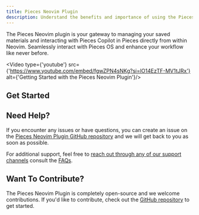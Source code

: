 ```yaml
---
title: Pieces Neovim Plugin
description: Understand the benefits and importance of using the Pieces Neovim Plugin, and get started with Quickstart and Commands.
---
```



The Pieces Neovim plugin is your gateway to managing your saved materials and interacting with Pieces Copilot in Pieces directly from within Neovim. Seamlessly interact with Pieces OS and enhance your workflow like never before.

<Video type={'youtube'} src={'https://www.youtube.com/embed/fgwZPN4sNKg?si=lO14EzTF-MV1tJRx'} alt={'Getting Started with the Pieces Neovim Plugin'}/>

## Get Started

<Grid cols={2}>
  <CardWithCTA title={'Quickstart'} description={'Learn how to set up and start using the Pieces Neovim Plugin'} href={'/extensions-plugins/neovim/quickstart'} />
  <CardWithCTA title={'Commands'} description={'Explore the available Pieces Neovim Plugin commands'} href={'/extensions-plugins/neovim/commands'} />
  <CardWithCTA title={'Troubleshooting'} description={'Learn how to troubleshoot common issues with the Pieces Neovim Plugin'} href={'/extensions-plugins/neovim/troubleshooting'} />
</Grid>

## Need Help?

If you encounter any issues or have questions, you can create an issue on the [Pieces Neovim Plugin GitHub repository](https://github.com/pieces-app/plugin_neo_vim/issues) and we will get back to you as soon as possible.

For additional support, feel free to [reach out through any of our support channels](/support) consult the [FAQs](/faq).

## Want To Contribute?

The Pieces Neovim Plugin is completely open-source and we welcome contributions. If you'd like to contribute, check out the [GitHub repository](https://github.com/pieces-app/plugin_neo_vim) to get started.